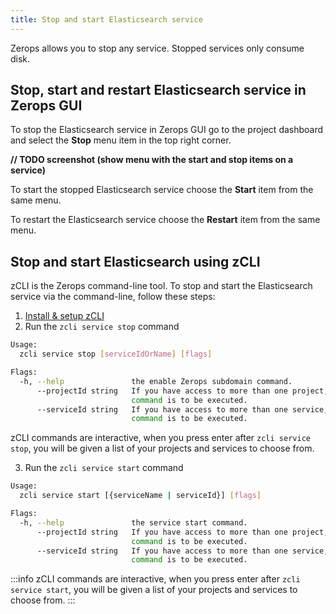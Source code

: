 ```yaml
---
title: Stop and start Elasticsearch service
---
```


Zerops allows you to stop any service. Stopped services only consume disk.

## Stop, start and restart Elasticsearch service in Zerops GUI
To stop the Elasticsearch service in Zerops GUI go to the project dashboard and select the **Stop** menu item in the top right corner.

**// TODO screenshot (show menu with the start and stop items on a service)**

To start the stopped Elasticsearch service choose the **Start** item from the same menu.

To restart the Elasticsearch service choose the **Restart** item from the same menu.

## Stop and start Elasticsearch using zCLI
zCLI is the Zerops command-line tool. To stop and start the Elasticsearch service via the command-line, follow these steps:
1. [Install & setup zCLI](/references/cli)
2. Run the `zcli service stop` command  

```sh
Usage:
  zcli service stop [serviceIdOrName] [flags]

Flags:
  -h, --help               the enable Zerops subdomain command.
      --projectId string   If you have access to more than one project, you must specify the project ID for which the
                           command is to be executed.
      --serviceId string   If you have access to more than one service, you must specify the service ID for which the
                           command is to be executed.
```

zCLI commands are interactive, when you press enter after `zcli service stop`, you will be given a list of your projects and services to choose from.

3. Run the `zcli service start` command  
```sh
Usage:
  zcli service start [{serviceName | serviceId}] [flags]

Flags:
  -h, --help               the service start command.
      --projectId string   If you have access to more than one project, you must specify the project ID for which the
                           command is to be executed.
      --serviceId string   If you have access to more than one service, you must specify the service ID for which the
                           command is to be executed.
```
:::info
zCLI commands are interactive, when you press enter after `zcli service start`, you will be given a list of your projects and services to choose from.
:::
